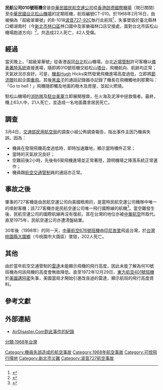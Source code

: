 {{noteTA
|1 = zh-cn:巴厘; zh-tw:峇里; zh-hk:峇里; zh-sg:峇厘;
}}
{{Infobox Airliner accident
| name = 民航公司010號班機空難
| image = File:B-1018-Ed Coates collection.jpg
| alt = 
| caption = 事故的[[波音727|波音727-92C]]客機
| Date = 1968年2月16日
| Type = [[可控飛行撞地|可控飛行撞地]]
| Site = {{ROC}}<br>[[新北市|臺北縣]][[林口區|林口鄉]]湖南村（今新北市林口區湖南-{里}-）
| Fatalities = 22（包含地面1名）
| Injuries = 42
| Aircraft Type = [[波音727|波音727-92C]]
| Origin = {{HKG-1959}}[[啟德機場|啟德機場]]
| Destination = {{TWN}}[[台北松山機場|台北松山機場]]
| Operator = [[民航空運公司|民航空運公司]]
| Tail Number = B-1018
| Ship name = 超級翠華號
| Passengers = 52
| Crew = 11
| Survivors = 42
}}
'''民航公司010號班機'''曾是[[中華民國|中華民國]][[民航空運公司|民航空運公司]]從[[啟德機場|香港啟德國際機場]]（現已關閉）至[[中華民國|中華民國]][[台北松山機場|台北松山機場]]的定期班機，航班編號CT-010。於1968年2月16日，由被稱為「超級翠華號」的B-1018[[波音|波音]][[波音727|727-92C]]執行此航班<ref>{{cite news|author=台灣省電影製片廠|title=《一般新聞》〈民航客機超級翠華號林口上空失事〉|accessdate=2015-03-17|newspaper=台灣電影文化公司|date=1968-02}}</ref>，失事墜毀於臺北縣林口鄉湖南村（今[[新北市|新北市]][[林口區|林口區]]林口國中及家樂福林口店交接處，面對台北市區松山機場跑道方向）<ref name=聯合報19680217>{{cite news|author=本報訊|title=〈民航自港飛台班機 昨晚緊急迫降失事〉|accessdate=2015-03-17|newspaper=《聯合報》|date=1968-02-17}}</ref>，共造成22人死亡，42人受傷。

==經過==
當天晚上，「超級翠華號」從香港返回[[台北|台北]]松山機場。台北[[航空交通管制|近場管制]]許可客機以[[儀表著陸系統|儀表著陸系統]]直接進場，隨即將010號班機交給松山[[塔台|塔台]]，飛機航向、航跡均正常；天氣狀況亦良好。可是，[[機長|機長]]Hugh Hicks突然發覺飛機進場高度過低，立即將[[節流閥|節流閥]]拉起企圖[[重飛|重飛]]。其後[[黑盒子|黑盒子]]的通話記錄器亦記錄了機長在飛機觸地剎那驚叫：「Go to hell！」飛機隨即觸及地面的樹木及房屋，並起火燃燒。

駐松山機場的[[消防隊|消防隊]]及[[駐台美軍|駐台美軍]]立即展開搜救，在火海及泥濘中拯救傷者。最終，機上63人中，21人死亡，並造成一名地面農舍居民死亡。

==調查==
3月4日，[[交通部民用航空局|交通部民用航空局]]的調查小組公佈調查報告，指出事件主因乃機員失誤。因為：
*機員在發現飛機高度過低時，即時加速離地，顯示當時機件正常；
*當時的天氣狀況良好；
*空難前後2小時，先後有6架飛機進場並正常著陸，證明機場之降落系統正常運作；
*機員跟[[航空交通管制|航空交通管制]]員的通話亦正常。

==事故之後==
肇事的727客機是由民航空運公司向美國{{link-en|南方空運公司|Southern Air Transport}}租用的，是當時民航空運公司機隊中唯一的噴射客機；該727客機亦是民航空運公司唯一飛行國際線的航機<ref>{{cite web|url=http://airway.website/wp-content/uploads/2018/05/210-P62-65.pdf|title=回顧台灣民航發展史 (上)|publisher=Airway|accessdate=2019-04-09|archive-date=2019-06-14|archive-url=https://web.archive.org/web/20190614174517/http://airway.website/wp-content/uploads/2018/05/210-P62-65.pdf|dead-url=no}}</ref>。當空難發生後，民航空運公司的國際航線再沒有復航，其在台灣的地位亦被[[中華航空|中華航空]]所取代。直至1975年，民航空運公司亦遭清盤結業。

30年後（1998年）的同一天，[[中華航空676號班機|中華航空676號班機]]由[[印尼|印尼]][[峇里|峇里]]飛返台灣，於[[台灣|台灣]][[桃園市|桃園縣]][[大園區|大園鄉]]（今桃園市大園區）墜毀，202人死亡。

==其他==
由於當年航空交通管制的[[雷達|雷達]]未能顯示飛機的飛行高度，因此未能了解為何10號班機為何該飛機的高度會無故降低。直至1972年12月29日，[[東方航空401號班機|東方航空401號班機]]於[[美國|美國]][[邁阿密|邁阿密]]失事，美國當局才開始引進改良過的雷達，顯示航班的飛行高度資料。

==參考文獻==
{{reflist}}

== 外部連結 ==
* [http://www.airdisaster.com/cgi-bin/view_details.cgi?date=02161968&reg=B-1018&airline=Civil+Air+Transport AirDisaster.Com對此事件的紀錄] {{Wayback|url=http://www.airdisaster.com/cgi-bin/view_details.cgi?date=02161968&reg=B-1018&airline=Civil+Air+Transport |date=20090102211008 }}

{{1968年航空事故}}
{{台灣航空事故}}

[[Category:機員失誤造成的航空事故|Category:機員失誤造成的航空事故]]
[[分類:1968年台灣|分類:1968年台灣]]
[[Category:1968年航空事故|Category:1968年航空事故]]
[[Category:可控飛行撞地|Category:可控飛行撞地]]
[[Category:新北市災難|Category:新北市災難]]
[[Category:波音727航空事故|Category:波音727航空事故]]